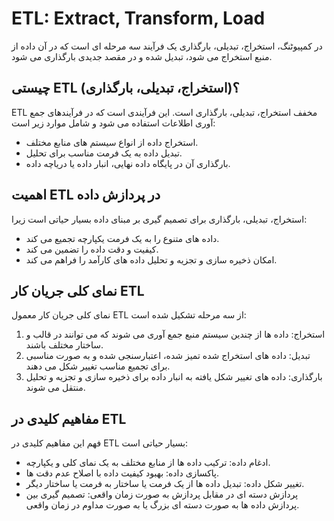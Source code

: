 # ETL: Extract, Transform, Load

در کمپیوٹنگ، استخراج، تبدیلی، بارگذاری یک فرآیند سه مرحله ای است که در آن داده از منبع استخراج می شود، تبدیل شده و در مقصد جدیدی بارگذاری می شود.

## چیستی ETL (استخراج، تبدیلی، بارگذاری)؟

ETL مخفف استخراج، تبدیلی، بارگذاری است. این فرآیندی است که در فرآیندهای جمع آوری اطلاعات استفاده می شود و شامل موارد زیر است:

- استخراج داده از انواع سیستم های منابع مختلف.
- تبدیل داده به یک فرمت مناسب برای تحلیل.
- بارگذاری آن در پایگاه داده نهایی، انبار داده یا دریاچه داده.

## اهمیت ETL در پردازش داده

استخراج، تبدیلی، بارگذاری برای تصمیم گیری بر مبنای داده بسیار حیاتی است زیرا:

- داده های متنوع را به یک فرمت یکپارچه تجمیع می کند.
- کیفیت و دقت داده را تضمین می کند.
- امکان ذخیره سازی و تجزیه و تحلیل داده های کارآمد را فراهم می کند.

## نمای کلی جریان کار ETL

نمای کلی جریان کار معمول ETL از سه مرحله تشکیل شده است:

1. استخراج: داده ها از چندین سیستم منبع جمع آوری می شوند که می توانند در قالب و ساختار مختلف باشند.
2. تبدیل: داده های استخراج شده تمیز شده، اعتبارسنجی شده و به صورت مناسبی برای تجمیع مناسب تغییر شکل می دهند.
3. بارگذاری: داده های تغییر شکل یافته به انبار داده برای ذخیره سازی و تجزیه و تحلیل منتقل می شوند.

## مفاهیم کلیدی در ETL

فهم این مفاهیم کلیدی در ETL بسیار حیاتی است:

- ادغام داده: ترکیب داده ها از منابع مختلف به یک نمای کلی و یکپارچه.
- پاکسازی داده: بهبود کیفیت داده با اصلاح عدم دقت ها.
- تغییر شکل داده: تبدیل داده ها از یک فرمت یا ساختار به فرمت یا ساختار دیگر.
- پردازش دسته ای در مقابل پردازش به صورت زمان واقعی: تصمیم گیری بین پردازش داده ها به صورت دسته ای بزرگ یا به صورت مداوم در زمان واقعی.